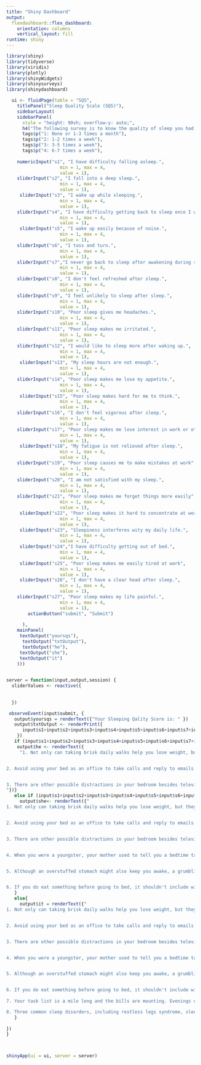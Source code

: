 ```yaml
---
title: "Shiny Dashboard"
output: 
  flexdashboard::flex_dashboard:
    orientation: columns
    vertical_layout: fill
runtime: shiny
---
```


```r
library(shiny)
library(tidyverse)
library(viridis)
library(plotly)
library(shinyWidgets)
library(shinysurveys)
library(shinydashboard)

```


```r

  ui <- fluidPage(table = "SQS",
    titlePanel("Sleep Quality Scale (SQS)"),
    sidebarLayout(
    sidebarPanel(
      style = "height: 90vh; overflow-y: auto;", 
      h4("The following survey is to know the quality of sleep you had for the last one month. Read the questions and check the closest answer."),
      tags$p("1: None or 1-3 times a month"),
      tags$p("2: 1-2 times a week"),
      tags$p("3: 3-5 times a week"),
      tags$p("4: 6-7 times a week"),
      
    numericInput("s1", "I have difficulty falling asleep.",
                    min = 1, max = 4,
                    value = 1),
    sliderInput("s2", "I fall into a deep sleep.",
                    min = 1, max = 4,
                    value = 1),
     sliderInput("s3", "I wake up while sleeping.",
                    min = 1, max = 4,
                    value = 1),
    sliderInput("s4", "I have difficulty getting back to sleep once I wake up in middle of the night.",
                    min = 1, max = 4,
                    value = 1),
     sliderInput("s5", "I wake up easily because of noise.",
                    min = 1, max = 4,
                    value = 1),
    sliderInput("s6", "I toss and turn.",
                    min = 1, max = 4,
                    value = 1),
    sliderInput("s7","I never go back to sleep after awakening during sleep.",
                    min = 1, max = 4,
                    value = 1),
    sliderInput("s8", "I don't feel refreshed after sleep.",
                    min = 1, max = 4,
                    value = 1),
    sliderInput("s9", "I feel unlikely to sleep after sleep.",
                    min = 1, max = 4,
                    value = 1),
    sliderInput("s10", "Poor sleep gives me headaches.",
                    min = 1, max = 4,
                    value = 1),
    sliderInput("s11", "Poor sleep makes me irritated.",
                    min = 1, max = 4,
                    value = 1),
    sliderInput("s12", "I would like to sleep more after waking up.",
                    min = 1, max = 4,
                    value = 1),
     sliderInput("s13", "My sleep hours are not enough.",
                    min = 1, max = 4,
                    value = 1),
    sliderInput("s14", "Poor sleep makes me lose my appetite.",
                    min = 1, max = 4,
                    value = 1),
     sliderInput("s15", "Poor sleep makes hard for me to think.",
                    min = 1, max = 4,
                    value = 1),
    sliderInput("s16", "I don't feel vigorous after sleep.",
                    min = 1, max = 4,
                    value = 1),
    sliderInput("s17", "Poor sleep makes me lose interest in work or others.",
                    min = 1, max = 4,
                    value = 1),
     sliderInput("s18", "My fatigue is not relieved after sleep.",
                    min = 1, max = 4,
                    value = 1),
    sliderInput("s19", "Poor sleep causes me to make mistakes at work",
                    min = 1, max = 4,
                    value = 1),
    sliderInput("s20", "I am not satisfied with my sleep.",
                    min = 1, max = 4,
                    value = 1),
    sliderInput("s21", "Poor sleep makes me forget things more easily",
                    min = 1, max = 4,
                    value = 1),
     sliderInput("s22", "Poor sleep makes it hard to concentrate at work.",
                    min = 1, max = 4,
                    value = 1),
     sliderInput("s23", "Sleepiness interferes wity my daily life.",
                    min = 1, max = 4,
                    value = 1),
     sliderInput("s24","I have difficulty getting out of bed.",
                    min = 1, max = 4,
                    value = 1),
     sliderInput("s25", "Poor sleep makes me easily tired at work",
                    min = 1, max = 4,
                    value = 1),
     sliderInput("s26", "I don't have a clear head after sleep.",
                    min = 1, max = 4,
                    value = 1),
    sliderInput("s27", "Poor sleep makes my life painful.",
                    min = 1, max = 4,
                    value = 1),
        actionButton("submit", "Submit")
        
      ),
    mainPanel(
     textOutput("yoursqs"),
      textOutput("txtOutput"),
      textOutput("he"),
     textOutput("she"),
     textOutput("it")
    )))
 

```



```r
server = function(input,output,session) {
  sliderValues <- reactive({
   
    
  })

 observeEvent(input$submit, {
   output$yoursqs = renderText({"Your Sleeping Qality Score is: " })
   output$txtOutput <- renderPrint({
      input$s1+input$s2+input$s3+input$s4+input$s5+input$s6+input$s7+input$s8+input$s9+input$s10+input$s11+input$s12+input$s13+input$s14+input$s15+input$s16+input$s17+input$s18+input$s19+input$s20+input$s21+input$s22+input$s23+input$s24+input$s25+input$s26+input$s27
    })
   if (input$s1+input$s2+input$s3+input$s4+input$s5+input$s6+input$s7+input$s8+input$s9+input$s10+input$s11+input$s12+input$s13+input$s14+input$s15+input$s16+input$s17+input$s18+input$s19+input$s20+input$s21+input$s22+input$s23+input$s24+input$s25+input$s26+input$s27 <40){
    output$he <- renderText({
     "1. Not only can taking brisk daily walks help you lose weight, but they will also help you sleep better at night. Melatonin and other naturally occurring sleep chemicals work better when exercised. According to a study published in the journal Sleep, postmenopausal women who worked out for roughly three and a half hours a week had an easier time falling asleep than those who worked out less frequently. Just be mindful of when you exercise. Too soon before bedtime exercise might be stimulating. Exercise in the morning that exposes you to bright light will support the body's innate circadian rhythm.


2. Avoid using your bed as an office to take calls and reply to emails. Do not watch late-night television there either. Instead of a trigger for wakefulness, the bed should encourage sleeping. Sleep and sexual activity belong in your bed.


3. There are other possible distractions in your bedroom besides television. The environment can also impact how well you sleep. Make sure your bedroom is as cozy as you can make it. Ideal conditions include a calm, dark, and cool setting. These all aid in the start of sleep.
"})}
   else if (input$s1+input$s2+input$s3+input$s4+input$s5+input$s6+input$s7+input$s8+input$s9+input$s10+input$s11+input$s12+input$s13+input$s14+input$s15+input$s16+input$s17+input$s18+input$s19+input$s20+input$s21+input$s22+input$s23+input$s24+input$s25+input$s26+input$s27 <60 &input$s1+input$s2+input$s3+input$s4+input$s5+input$s6+input$s7+input$s8+input$s9+input$s10+input$s11+input$s12+input$s13+input$s14+input$s15+input$s16+input$s17+input$s18+input$s19+input$s20+input$s21+input$s22+input$s23+input$s24+input$s25+input$s26+input$s27 >40){
     output$she<- renderText({"
1. Not only can taking brisk daily walks help you lose weight, but they will also help you sleep better at night. Melatonin and other naturally occurring sleep chemicals work better when exercised. According to a study published in the journal Sleep, postmenopausal women who worked out for roughly three and a half hours a week had an easier time falling asleep than those who worked out less frequently. Just be mindful of when you exercise. Too soon before bedtime exercise might be stimulating. Exercise in the morning that exposes you to bright light will support the body's innate circadian rhythm.


2. Avoid using your bed as an office to take calls and reply to emails. Do not watch late-night television there either. Instead of a trigger for wakefulness, the bed should encourage sleeping. Sleep and sexual activity belong in your bed.


3. There are other possible distractions in your bedroom besides television. The environment can also impact how well you sleep. Make sure your bedroom is as cozy as you can make it. Ideal conditions include a calm, dark, and cool setting. These all aid in the start of sleep.


4. When you were a youngster, your mother used to tell you a bedtime tale and tuck you into bed every night to help you fall asleep. A series of sleep rituals can have a similar impact even in adults. Rituals aid in alerting the body and mind that bedtime is approaching. savor a warm milk glass. Take a shower. As an alternative, try relaxing music.


5. Although an overstuffed stomach might also keep you awake, a grumbling stomach can. Avoid eating a substantial meal two to three hours before bed. Eat a modest, healthy snack (such an apple with a slice of cheese or a few whole-wheat crackers) if you're feeling peckish right before bed to keep you full until breakfast.


6. If you do eat something before going to bed, it shouldn't include wine or chocolate. Caffeine is a stimulant found in chocolate. Unexpectedly, alcohol also has the same result. Although it temporarily induces sleep, it actually acts as a stimulant and prevents sound sleep at night. Avoid anything spicy or acidic, which might cause heartburn, such as citrus fruits and liquids."})
   }
   else{
     output$it = renderText({"
1. Not only can taking brisk daily walks help you lose weight, but they will also help you sleep better at night. Melatonin and other naturally occurring sleep chemicals work better when exercised. According to a study published in the journal Sleep, postmenopausal women who worked out for roughly three and a half hours a week had an easier time falling asleep than those who worked out less frequently. Just be mindful of when you exercise. Too soon before bedtime exercise might be stimulating. Exercise in the morning that exposes you to bright light will support the body's innate circadian rhythm.


2. Avoid using your bed as an office to take calls and reply to emails. Do not watch late-night television there either. Instead of a trigger for wakefulness, the bed should encourage sleeping. Sleep and sexual activity belong in your bed.


3. There are other possible distractions in your bedroom besides television. The environment can also impact how well you sleep. Make sure your bedroom is as cozy as you can make it. Ideal conditions include a calm, dark, and cool setting. These all aid in the start of sleep.


4. When you were a youngster, your mother used to tell you a bedtime tale and tuck you into bed every night to help you fall asleep. A series of sleep rituals can have a similar impact even in adults. Rituals aid in alerting the body and mind that bedtime is approaching. savor a warm milk glass. Take a shower. As an alternative, try relaxing music.


5. Although an overstuffed stomach might also keep you awake, a grumbling stomach can. Avoid eating a substantial meal two to three hours before bed. Eat a modest, healthy snack (such an apple with a slice of cheese or a few whole-wheat crackers) if you're feeling peckish right before bed to keep you full until breakfast.


6. If you do eat something before going to bed, it shouldn't include wine or chocolate. Caffeine is a stimulant found in chocolate. Unexpectedly, alcohol also has the same result. Although it temporarily induces sleep, it actually acts as a stimulant and prevents sound sleep at night. Avoid anything spicy or acidic, which might cause heartburn, such as citrus fruits and liquids.
       
7. Your task list is a mile long and the bills are mounting. Evenings often bring problems from the day to the surface. A stimulus is stress. The fight-or-flight hormones are triggered, which interfere with sleep. Allow yourself enough time to unwind before bed. Learning how to relax can help you sleep better and feel less anxious during the day. Try deep breathing techniques to unwind. Take a long, steady breath in, and then let it out.

8. Three common sleep disorders, including restless legs syndrome, sleep apnea, and gastroesophageal reflux disease or GERD, can cause snoring, a burning discomfort in the chest, throat, or stomach. Visit your doctor for a diagnosis if these symptoms are keeping you up at night or making you tired throughout the day."})
   }
    
})
}

 

shinyApp(ui = ui, server = server)        
    
```


